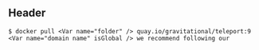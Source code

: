 ## Header

```code
$ docker pull <Var name="folder" /> quay.io/gravitational/teleport:9 <Var name="domain name" isGlobal /> we recommend following our
```
